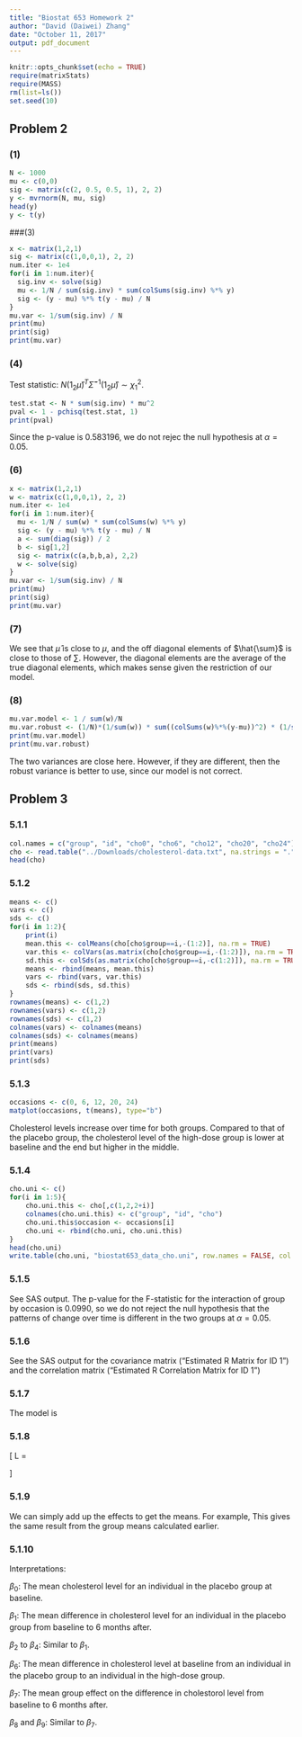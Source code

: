 ```yaml
---
title: "Biostat 653 Homework 2"
author: "David (Daiwei) Zhang"
date: "October 11, 2017"
output: pdf_document
---
```


```r
knitr::opts_chunk$set(echo = TRUE)
require(matrixStats)
require(MASS)
rm(list=ls())
set.seed(10)
```

## Problem 2

### (1)
```r
N <- 1000
mu <- c(0,0)
sig <- matrix(c(2, 0.5, 0.5, 1), 2, 2)
y <- mvrnorm(N, mu, sig)
head(y)
y <- t(y)
```

###(3)

```r
x <- matrix(1,2,1)
sig <- matrix(c(1,0,0,1), 2, 2)
num.iter <- 1e4
for(i in 1:num.iter){
  sig.inv <- solve(sig)
  mu <- 1/N / sum(sig.inv) * sum(colSums(sig.inv) %*% y)
  sig <- (y - mu) %*% t(y - mu) / N
}
mu.var <- 1/sum(sig.inv) / N
print(mu)
print(sig)
print(mu.var)
```

### (4)

Test statistic: $N(1_2\hat{\mu})^T{\hat{\Sigma}}^{-1}(1_2\hat{\mu}) \sim \chi_1^2$.
```r
test.stat <- N * sum(sig.inv) * mu^2 
pval <- 1 - pchisq(test.stat, 1)
print(pval)
```
Since the p-value is $0.583196$, we do not rejec the null hypothesis at $\alpha = 0.05$.

### (6)
```r
x <- matrix(1,2,1)
w <- matrix(c(1,0,0,1), 2, 2)
num.iter <- 1e4
for(i in 1:num.iter){
  mu <- 1/N / sum(w) * sum(colSums(w) %*% y)
  sig <- (y - mu) %*% t(y - mu) / N
  a <- sum(diag(sig)) / 2
  b <- sig[1,2]
  sig <- matrix(c(a,b,b,a), 2,2)
  w <- solve(sig)
}
mu.var <- 1/sum(sig.inv) / N
print(mu)
print(sig)
print(mu.var)
```

### (7)
We see that $\hat{\mu}$ is close to $\mu$, and the off diagonal elements of $\hat{\sum}$ is close to those of $\sum$.
However, the diagonal elements are the average of the true diagonal elements, which makes sense given the restriction of our model.

### (8)
```r
mu.var.model <- 1 / sum(w)/N
mu.var.robust <- (1/N)*(1/sum(w)) * sum((colSums(w)%*%(y-mu))^2) * (1/sum(w))*(1/N)
print(mu.var.model)
print(mu.var.robust)
```
The two variances are close here. However, if they are different, then the robust variance is better to use, since our model is not correct.

## Problem 3

### 5.1.1

```r
col.names = c("group", "id", "cho0", "cho6", "cho12", "cho20", "cho24")
cho <- read.table("../Downloads/cholesterol-data.txt", na.strings = ".", col.names = col.names)
head(cho)
```

### 5.1.2
```r
means <- c()
vars <- c()
sds <- c()
for(i in 1:2){
    print(i)
    mean.this <- colMeans(cho[cho$group==i,-(1:2)], na.rm = TRUE)
    var.this <- colVars(as.matrix(cho[cho$group==i,-(1:2)]), na.rm = TRUE)
    sd.this <- colSds(as.matrix(cho[cho$group==i,-c(1:2)]), na.rm = TRUE)
    means <- rbind(means, mean.this)
    vars <- rbind(vars, var.this)
    sds <- rbind(sds, sd.this)
}
rownames(means) <- c(1,2)
rownames(vars) <- c(1,2)
rownames(sds) <- c(1,2)
colnames(vars) <- colnames(means)
colnames(sds) <- colnames(means)
print(means)
print(vars)
print(sds)
```

### 5.1.3
```r
occasions <- c(0, 6, 12, 20, 24)
matplot(occasions, t(means), type="b")
```

Cholesterol levels increase over time for both groups. 
Compared to that of the placebo group,
the cholesterol level of the high-dose group is lower at baseline and the end but higher in the middle.

### 5.1.4
```r
cho.uni <- c()
for(i in 1:5){
    cho.uni.this <- cho[,c(1,2,2+i)]
    colnames(cho.uni.this) <- c("group", "id", "cho")
    cho.uni.this$occasion <- occasions[i]
    cho.uni <- rbind(cho.uni, cho.uni.this)
}
head(cho.uni)
write.table(cho.uni, "biostat653_data_cho.uni", row.names = FALSE, col.names = FALSE)
```

### 5.1.5
See SAS output.
The p-value for the F-statistic for the interaction of group by occasion is $0.0990$,
so we do not reject the null hypothesis that the patterns of change over time is different in the two groups at $\alpha = 0.05$.

### 5.1.6
See the SAS output for the covariance matrix ("Estimated R Matrix for ID 1") and the correlation matrix ("Estimated R Correlation Matrix for ID 1")

### 5.1.7
The model is
\begin{align*}
  cholesterol_i & = \beta_0 \\
  & + \beta_1 I(occasion=6) + \beta_2 I(occasion=12) \\
  & + \beta_3 I(occasion=20) + \beta_4 I(occasion=24) \\
  & + \beta_5 I(group=1) \\
  & + \beta_6 I(group=1)I(occasion=6) + \beta_7 I(group=1)I(occasion=12) \\
  & + \beta_8 I(group=1)I(occasion=20) + \beta_9 I(group=1)I(occasion=24)
\end{align*}

### 5.1.8
\[
L = 
\begin{bmatrix}
0 & 0 & 0 & 0 & 0 & 0 & 1 & 0 & 0 & 0 \\
0 & 0 & 0 & 0 & 0 & 0 & 0 & 1 & 0 & 0 \\
0 & 0 & 0 & 0 & 0 & 0 & 0 & 0 & 1 & 0 \\
0 & 0 & 0 & 0 & 0 & 0 & 0 & 0 & 0 & 1 
\end{bmatrix}
\]

### 5.1.9
We can simply add up the effects to get the means.
For example,
\begin{align*}
  E[group=2, occasion=0] & = 235.93 \\
  E[group=2, occasion=6] & = 235.93 + 7.2439 = 243.1739 \\
  E[group=1, occasion=0] & = 235.93 + (-9.9107) = 226.0193 \\
  E[group=1, occasion=6] & = 235.93 + (-9.9107) + 7.2439 + 12.2722 = 245.5354
\end{align*}
This gives the same result from the group means calculated earlier.

### 5.1.10
Interpretations: 

$\beta_0$: The mean cholesterol level for an individual in the placebo group at baseline.

$\beta_1$: The mean difference in cholesterol level for an individual in the placebo group from baseline to 6 months after.

$\beta_2$ to $\beta_4$: Similar to $\beta_1$.

$\beta_6$: The mean difference in cholesterol level at baseline from an individual in the placebo group to an individual in the high-dose group.

$\beta_7$: The mean group effect on the difference in cholestorol level from baseline to 6 months after.

$\beta_8$ and $\beta_9$: Similar to $\beta_7$.
